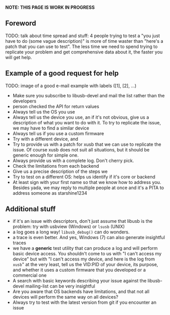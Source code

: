 '''NOTE: THIS PAGE IS WORK IN PROGRESS'''

== Foreword ==

TODO: talk about time spread and stuff: 4 people trying to test a "you just have to do (some vague description)" is more of time waster than "here's a patch that you can use to test". The less time we need to spend trying to replicate your problem and get comprehensive data about it, the faster you will get help.

== Example of a good request for help ==

TODO: image of a good e-mail example with labels ([1], [2], ...)
* Make sure you subscribe to libusb-devel and mail the list rather than the developers
* person checked the API for return values
* Always tell us the OS you use
* Always tell us the device you use, an if it's not obvious, give us a description of what you want to do with it. To try to replicate the issue, we may have to find a similar device
* Always tell us if you use a custom firmware
* Try with a different device, and 
* Try to provide us with a patch for xusb that we can use to replicate the issue. Of course xusb does not suit all situations, but it should be generic enough for simple one.
* Always provide us with a complete log. Don't cherry pick.
* Check the limitations from each backend
* Give us a precise description of the steps we 
* Try to test on a different OS: helps us identify if it's core or backend
* At least sign with your first name so that we know how to address you. Besides yada, we may reply to multiple people at once and it's a PITA to address someone as starshine1234

== Additional stuff ==

* if it's an issue with descriptors, don't just assume that libusb is the problem: try with usbview (Windows) or <tt>lsusb</tt> (UNIX)
* a log goes a long way! <tt>libusb_debug()</tt> can do wonders.
* a trace is even better. And yes, Windows (7) can also generate insightful traces
* we have a '''generic''' test utility that can produce a log and will perform basic device access. You shouldn't come to us with "I can't access my device" but with "I can't access my device, and here is the log from <tt>xusb</tt>" at the very least, tell us the VID:PID of your device, its purpose, and whether it uses a custom firmware that you developed or a commercial one
* A search with basic keywords describing your issue against the libusb-devel mailing-list can be very insightful
* Are you aware that OS backends have limitations, and that not all devices will perform the same way on all devices?
* Always try to test with the latest version from git if you encounter an issue